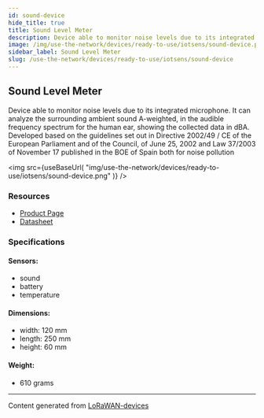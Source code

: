 ```yaml
---
id: sound-device
hide_title: true
title: Sound Level Meter
description: Device able to monitor noise levels due to its integrated microphone. It can analyze the surrounding ambient sound A-weighted, in the audible frequency spectrum for the human ear, showing the collected data in dBA. Developed based on the guidelines set out in Directive 2002/49 / CE of the European Parliament and of the Council, of June 25, 2002 and Law 37/2003 of November 17 published in the BOE of Spain both for noise pollution
image: /img/use-the-network/devices/ready-to-use/iotsens/sound-device.png
sidebar_label: Sound Level Meter
slug: /use-the-network/devices/ready-to-use/iotsens/sound-device
---
```



## Sound Level Meter

Device able to monitor noise levels due to its integrated microphone. It can analyze the surrounding ambient sound A-weighted, in the audible frequency spectrum for the human ear, showing the collected data in dBA. Developed based on the guidelines set out in Directive 2002/49 / CE of the European Parliament and of the Council, of June 25, 2002 and Law 37/2003 of November 17 published in the BOE of Spain both for noise pollution

<img
src={useBaseUrl(
"img/use-the-network/devices/ready-to-use/iotsens/sound-device.png"
)}
/>

### Resources

- [Product Page](http://hardware.iotsens.com/datasheets/IoTsens-Datasheet-Sound_Sensor-Monitor_EN.pdf)
- [Datasheet](http://hardware.iotsens.com/datasheets/IoTsens-Datasheet-Sound_Sensor-Monitor_EN.pdf)

### Specifications

#### Sensors:
- sound
- battery
- temperature
#### Dimensions:
- width: 120 mm
- length: 250 mm
- height: 60 mm
#### Weight: 
- 610 grams



---
Content generated from [LoRaWAN-devices](https://github.com/TheThingsNetwork/lorawan-devices)